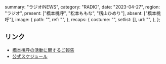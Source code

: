   summary: "ラジオiNEWS",
  category: "RADIO",
  date: "2023-04-27",
  region: "ラジオ",
  present: ["橋本桃呼", "松本ももな", "籾山ひめり"],
  absent: ["橋本桃呼"],
  image: {
    path: "",
    ref: "",
  },
  recaps: {
    costume: "",
    setlist: [],
    url: "",
  },
};

## リンク

- [橋本桃呼の活動に関するご報告](https://takanenonadeshiko.jp/?p=954)
- [公式スケジュール](https://takanenonadeshiko.jp/?p=915)
